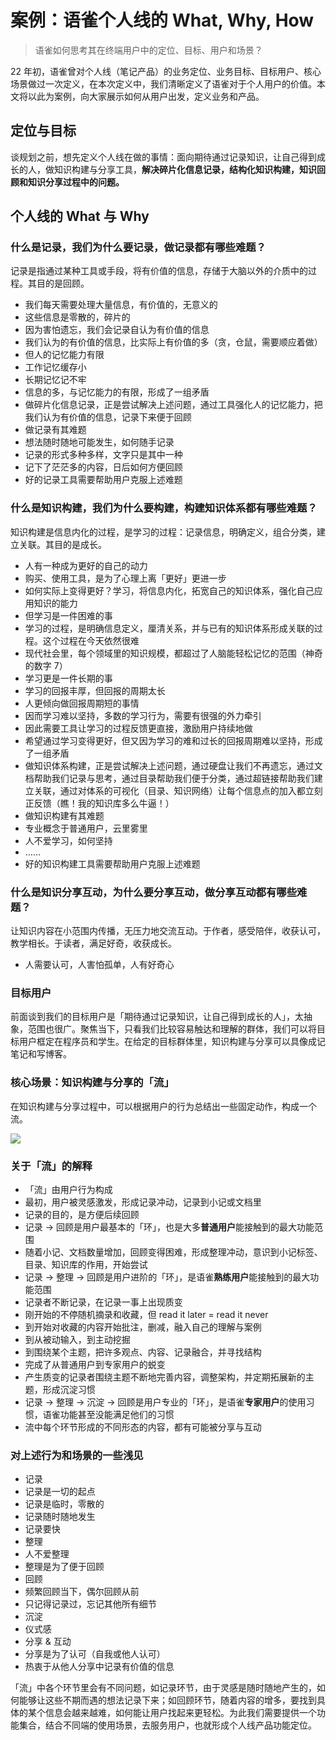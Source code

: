 # 案例：语雀个人线的 What, Why, How

> 语雀如何思考其在终端用户中的定位、目标、用户和场景？

 
<Callout type="info" emoji="💡">
    22 年初，语雀曾对个人线（笔记产品）的业务定位、业务目标、目标用户、核心场景做过一次定义，在本次定义中，我们清晰定义了语雀对于个人用户的价值。本文将以此为案例，向大家展示如何从用户出发，定义业务和产品。
</Callout>

## 定位与目标

谈规划之前，想先定义个人线在做的事情：面向期待通过记录知识，让自己得到成长的人，做知识构建与分享工具，**解决碎片化信息记录，结构化知识构建，知识回顾和知识分享过程中的问题。**

## 个人线的 What 与 Why

### 什么是记录，我们为什么要记录，做记录都有哪些难题？

记录是指通过某种工具或手段，将有价值的信息，存储于大脑以外的介质中的过程。其目的是回顾。

- 我们每天需要处理大量信息，有价值的，无意义的
- 这些信息是零散的，碎片的
- 因为害怕遗忘，我们会记录自认为有价值的信息
- 我们认为的有价值的信息，比实际上有价值的多（贪，仓鼠，需要顺应着做）
- 但人的记忆能力有限
- 工作记忆缓存小
- 长期记忆记不牢
- 信息的多，与记忆能力的有限，形成了一组矛盾
- 做碎片化信息记录，正是尝试解决上述问题，通过工具强化人的记忆能力，把我们认为有价值的信息，记录下来便于回顾
- 做记录有其难题
- 想法随时随地可能发生，如何随手记录
- 记录的形式多种多样，文字只是其中一种
- 记下了茫茫多的内容，日后如何方便回顾
- 好的记录工具需要帮助用户克服上述难题

### 什么是知识构建，我们为什么要构建，构建知识体系都有哪些难题？

知识构建是信息内化的过程，是学习的过程：记录信息，明确定义，组合分类，建立关联。其目的是成长。

- 人有一种成为更好的自己的动力
- 购买、使用工具，是为了心理上离「更好」更进一步
- 如何实际上变得更好？学习，将信息内化，拓宽自己的知识体系，强化自己应用知识的能力
- 但学习是一件困难的事
- 学习的过程，是明确信息定义，厘清关系，并与已有的知识体系形成关联的过程。这个过程在今天依然很难
- 现代社会里，每个领域里的知识规模，都超过了人脑能轻松记忆的范围（神奇的数字 7）
- 学习更是一件长期的事
- 学习的回报丰厚，但回报的周期太长
- 人更倾向做回报周期短的事情
- 因而学习难以坚持，多数的学习行为，需要有很强的外力牵引
- 因此需要工具让学习的过程反馈更直接，激励用户持续地做
- 希望通过学习变得更好，但又因为学习的难和过长的回报周期难以坚持，形成了一组矛盾
- 做知识体系构建，正是尝试解决上述问题，通过硬盘让我们不再遗忘，通过文档帮助我们记录与思考，通过目录帮助我们便于分类，通过超链接帮助我们建立关联，通过对体系的可视化（目录、知识网络）让每个信息点的加入都立刻正反馈（瞧！我的知识库多么牛逼！）
- 做知识构建有其难题
- 专业概念于普通用户，云里雾里
- 人不爱学习，如何坚持
- ……
- 好的知识构建工具需要帮助用户克服上述难题

### 什么是知识分享互动，为什么要分享互动，做分享互动都有哪些难题？

让知识内容在小范围内传播，无压力地交流互动。于作者，感受陪伴，收获认可，教学相长。于读者，满足好奇，收获成长。

- 人需要认可，人害怕孤单，人有好奇心

### 目标用户

前面谈到我们的目标用户是「期待通过记录知识，让自己得到成长的人」，太抽象，范围也很广。聚焦当下，只看我们比较容易触达和理解的群体，我们可以将目标用户框定在程序员和学生。在给定的目标群体里，知识构建与分享可以具像成记笔记和写博客。

### 核心场景：知识构建与分享的「流」

在知识构建与分享过程中，可以根据用户的行为总结出一些固定动作，构成一个流。

![](https://intranetproxy.alipay.com/skylark/lark/0/2022/jpeg/3409/1655187525295-271e11f2-dc78-4dc3-bea5-de85c981aee7.jpeg)

### 关于「流」的解释

- 「流」由用户行为构成
- 最初，用户被灵感激发，形成记录冲动，记录到小记或文档里
- 记录的目的，是方便后续回顾
- 记录 -> 回顾是用户最基本的「环」，也是大多**普通用户**能接触到的最大功能范围
- 随着小记、文档数量增加，回顾变得困难，形成整理冲动，意识到小记标签、目录、知识库的作用，开始尝试
- 记录 -> 整理 -> 回顾是用户进阶的「环」，是语雀**熟练用户**能接触到的最大功能范围
- 记录者不断记录，在记录一事上出现质变
- 刚开始的不停随机摘录和收藏，但 read it later = read it never
- 到开始对收藏的内容开始批注，删减，融入自己的理解与案例
- 到从被动输入，到主动挖掘
- 到围绕某个主题，把许多观点、内容、记录融合，并寻找结构
- 完成了从普通用户到专家用户的蜕变
- 产生质变的记录者围绕主题不断地完善内容，调整架构，并定期拓展新的主题，形成沉淀习惯
- 记录 -> 整理 -> 沉淀 -> 回顾是用户专业的「环」，是语雀**专家用户**的使用习惯，语雀功能甚至没能满足他们的习惯
- 流中每个环节形成的不同形态的内容，都有可能被分享与互动

### 对上述行为和场景的一些浅见

- 记录
- 记录是一切的起点
- 记录是临时，零散的
- 记录随时随地发生
- 记录要快
- 整理
- 人不爱整理
- 整理是为了便于回顾
- 回顾
- 频繁回顾当下，偶尔回顾从前
- 只记得记录过，忘记其他所有细节
- 沉淀
- 仪式感
- 分享 & 互动
- 分享是为了认可（自我或他人认可）
- 热衷于从他人分享中记录有价值的信息

「流」中各个环节里会有不同问题，如记录环节，由于灵感是随时随地产生的，如何能够让这些不期而遇的想法记录下来；如回顾环节，随着内容的增多，要找到具体的某个信息会越来越难，如何能让用户找起来更轻松。为此我们需要提供一个功能集合，结合不同端的使用场景，去服务用户，也就形成个人线产品功能定位。